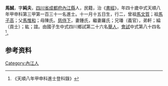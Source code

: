 {{明清人物信息框
| 姓名 = 馬誠
| 原名 =
| 圖片名稱= 
| 圖片大小 =
| 圖片說明 = 
| 最高職務 =
| 國家 = 大明 
| 爵位 =
| 籍貫 = [[四川省|四川省]][[成都府|成都府]][[內江縣|內江縣]]
| 族裔 = 
| 旗籍 = 
| 字號 = 
| 諡號 =
| 出生日期 = 十一月十五日
| 出生地點 =
| 逝世日期 = 
| 逝世地點 =
| 墓葬 =
| 配偶 = 鍾氏羅氏
| 親屬 = 曾祖[[馬文質|馬文質]]，祖[[馬子高|馬子高]]，父[[馬惟和|馬惟和]]，母陳氏
| 出身 =
* 天順八年甲申科進士
| 經歷 =
| 著作 =  
*
*
*
}}
'''馬誠'''{{BD|1425年||1484年||}}，字'''純夫'''，[[四川省|四川省]][[成都府|成都府]][[內江縣|內江縣]]人，民籍，治《[[書經|書經]]》，年四十歲中式天順八年甲申科第三甲第一百三十一名進士。十一月十五日生，行二，曾祖[[馬文質|馬文質]]；祖[[馬子高|馬子高]]；父[[馬惟和|馬惟和]]；母陳氏。[[慈侍下|慈侍下]]，妻鍾氏，繼妻羅氏；兄璠（義官），弟軒；綸（貢士）；紘；誼。由國子生中式四川鄉試第二十六名[[舉人|舉人]]，[[會試|會試]]中式第八十四名<ref>《天順八年甲申科進士登科錄》</ref>。

== 参考资料 ==
{{reflist}}

{{天順八年甲申科殿试金榜}}

{{Authority control}}

{{DEFAULTSORT:}}
[[Category:內江人|Category:內江人]]


{{明朝人物小作品}}